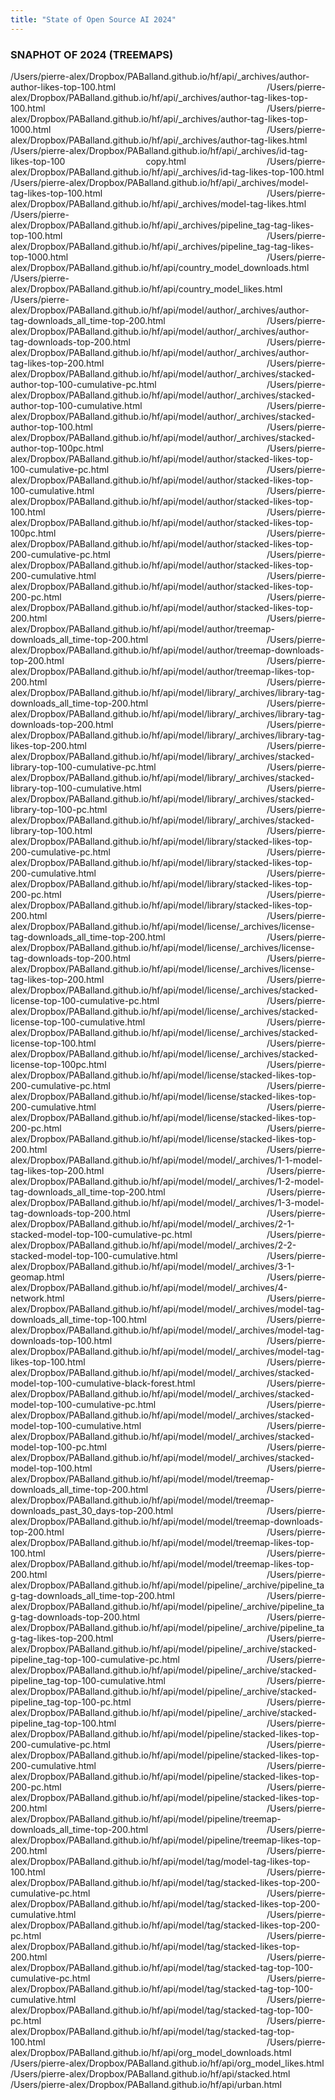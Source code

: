 ```yaml
---
title: "State of Open Source AI 2024"
---
```


<style>
body {
text-align: justify}
</style>

### SNAPHOT OF 2024 (TREEMAPS) 
/Users/pierre-alex/Dropbox/PABalland.github.io/hf/api/_archives/author-author-likes-top-100.html
/Users/pierre-alex/Dropbox/PABalland.github.io/hf/api/_archives/author-tag-likes-top-100.html
/Users/pierre-alex/Dropbox/PABalland.github.io/hf/api/_archives/author-tag-likes-top-1000.html
/Users/pierre-alex/Dropbox/PABalland.github.io/hf/api/_archives/author-tag-likes.html
/Users/pierre-alex/Dropbox/PABalland.github.io/hf/api/_archives/id-tag-likes-top-100 copy.html
/Users/pierre-alex/Dropbox/PABalland.github.io/hf/api/_archives/id-tag-likes-top-100.html
/Users/pierre-alex/Dropbox/PABalland.github.io/hf/api/_archives/model-tag-likes-top-100.html
/Users/pierre-alex/Dropbox/PABalland.github.io/hf/api/_archives/model-tag-likes.html
/Users/pierre-alex/Dropbox/PABalland.github.io/hf/api/_archives/pipeline_tag-tag-likes-top-100.html
/Users/pierre-alex/Dropbox/PABalland.github.io/hf/api/_archives/pipeline_tag-tag-likes-top-1000.html
/Users/pierre-alex/Dropbox/PABalland.github.io/hf/api/country_model_downloads.html
/Users/pierre-alex/Dropbox/PABalland.github.io/hf/api/country_model_likes.html
/Users/pierre-alex/Dropbox/PABalland.github.io/hf/api/model/author/_archives/author-tag-downloads_all_time-top-200.html
/Users/pierre-alex/Dropbox/PABalland.github.io/hf/api/model/author/_archives/author-tag-downloads-top-200.html
/Users/pierre-alex/Dropbox/PABalland.github.io/hf/api/model/author/_archives/author-tag-likes-top-200.html
/Users/pierre-alex/Dropbox/PABalland.github.io/hf/api/model/author/_archives/stacked-author-top-100-cumulative-pc.html
/Users/pierre-alex/Dropbox/PABalland.github.io/hf/api/model/author/_archives/stacked-author-top-100-cumulative.html
/Users/pierre-alex/Dropbox/PABalland.github.io/hf/api/model/author/_archives/stacked-author-top-100.html
/Users/pierre-alex/Dropbox/PABalland.github.io/hf/api/model/author/_archives/stacked-author-top-100pc.html
/Users/pierre-alex/Dropbox/PABalland.github.io/hf/api/model/author/stacked-likes-top-100-cumulative-pc.html
/Users/pierre-alex/Dropbox/PABalland.github.io/hf/api/model/author/stacked-likes-top-100-cumulative.html
/Users/pierre-alex/Dropbox/PABalland.github.io/hf/api/model/author/stacked-likes-top-100.html
/Users/pierre-alex/Dropbox/PABalland.github.io/hf/api/model/author/stacked-likes-top-100pc.html
/Users/pierre-alex/Dropbox/PABalland.github.io/hf/api/model/author/stacked-likes-top-200-cumulative-pc.html
/Users/pierre-alex/Dropbox/PABalland.github.io/hf/api/model/author/stacked-likes-top-200-cumulative.html
/Users/pierre-alex/Dropbox/PABalland.github.io/hf/api/model/author/stacked-likes-top-200-pc.html
/Users/pierre-alex/Dropbox/PABalland.github.io/hf/api/model/author/stacked-likes-top-200.html
/Users/pierre-alex/Dropbox/PABalland.github.io/hf/api/model/author/treemap-downloads_all_time-top-200.html
/Users/pierre-alex/Dropbox/PABalland.github.io/hf/api/model/author/treemap-downloads-top-200.html
/Users/pierre-alex/Dropbox/PABalland.github.io/hf/api/model/author/treemap-likes-top-200.html
/Users/pierre-alex/Dropbox/PABalland.github.io/hf/api/model/library/_archives/library-tag-downloads_all_time-top-200.html
/Users/pierre-alex/Dropbox/PABalland.github.io/hf/api/model/library/_archives/library-tag-downloads-top-200.html
/Users/pierre-alex/Dropbox/PABalland.github.io/hf/api/model/library/_archives/library-tag-likes-top-200.html
/Users/pierre-alex/Dropbox/PABalland.github.io/hf/api/model/library/_archives/stacked-library-top-100-cumulative-pc.html
/Users/pierre-alex/Dropbox/PABalland.github.io/hf/api/model/library/_archives/stacked-library-top-100-cumulative.html
/Users/pierre-alex/Dropbox/PABalland.github.io/hf/api/model/library/_archives/stacked-library-top-100-pc.html
/Users/pierre-alex/Dropbox/PABalland.github.io/hf/api/model/library/_archives/stacked-library-top-100.html
/Users/pierre-alex/Dropbox/PABalland.github.io/hf/api/model/library/stacked-likes-top-200-cumulative-pc.html
/Users/pierre-alex/Dropbox/PABalland.github.io/hf/api/model/library/stacked-likes-top-200-cumulative.html
/Users/pierre-alex/Dropbox/PABalland.github.io/hf/api/model/library/stacked-likes-top-200-pc.html
/Users/pierre-alex/Dropbox/PABalland.github.io/hf/api/model/library/stacked-likes-top-200.html
/Users/pierre-alex/Dropbox/PABalland.github.io/hf/api/model/license/_archives/license-tag-downloads_all_time-top-200.html
/Users/pierre-alex/Dropbox/PABalland.github.io/hf/api/model/license/_archives/license-tag-downloads-top-200.html
/Users/pierre-alex/Dropbox/PABalland.github.io/hf/api/model/license/_archives/license-tag-likes-top-200.html
/Users/pierre-alex/Dropbox/PABalland.github.io/hf/api/model/license/_archives/stacked-license-top-100-cumulative-pc.html
/Users/pierre-alex/Dropbox/PABalland.github.io/hf/api/model/license/_archives/stacked-license-top-100-cumulative.html
/Users/pierre-alex/Dropbox/PABalland.github.io/hf/api/model/license/_archives/stacked-license-top-100.html
/Users/pierre-alex/Dropbox/PABalland.github.io/hf/api/model/license/_archives/stacked-license-top-100pc.html
/Users/pierre-alex/Dropbox/PABalland.github.io/hf/api/model/license/stacked-likes-top-200-cumulative-pc.html
/Users/pierre-alex/Dropbox/PABalland.github.io/hf/api/model/license/stacked-likes-top-200-cumulative.html
/Users/pierre-alex/Dropbox/PABalland.github.io/hf/api/model/license/stacked-likes-top-200-pc.html
/Users/pierre-alex/Dropbox/PABalland.github.io/hf/api/model/license/stacked-likes-top-200.html
/Users/pierre-alex/Dropbox/PABalland.github.io/hf/api/model/model/_archives/1-1-model-tag-likes-top-200.html
/Users/pierre-alex/Dropbox/PABalland.github.io/hf/api/model/model/_archives/1-2-model-tag-downloads_all_time-top-200.html
/Users/pierre-alex/Dropbox/PABalland.github.io/hf/api/model/model/_archives/1-3-model-tag-downloads-top-200.html
/Users/pierre-alex/Dropbox/PABalland.github.io/hf/api/model/model/_archives/2-1-stacked-model-top-100-cumulative-pc.html
/Users/pierre-alex/Dropbox/PABalland.github.io/hf/api/model/model/_archives/2-2-stacked-model-top-100-cumulative.html
/Users/pierre-alex/Dropbox/PABalland.github.io/hf/api/model/model/_archives/3-1-geomap.html
/Users/pierre-alex/Dropbox/PABalland.github.io/hf/api/model/model/_archives/4-network.html
/Users/pierre-alex/Dropbox/PABalland.github.io/hf/api/model/model/_archives/model-tag-downloads_all_time-top-100.html
/Users/pierre-alex/Dropbox/PABalland.github.io/hf/api/model/model/_archives/model-tag-downloads-top-100.html
/Users/pierre-alex/Dropbox/PABalland.github.io/hf/api/model/model/_archives/model-tag-likes-top-100.html
/Users/pierre-alex/Dropbox/PABalland.github.io/hf/api/model/model/_archives/stacked-model-top-100-cumulative-black-forest.html
/Users/pierre-alex/Dropbox/PABalland.github.io/hf/api/model/model/_archives/stacked-model-top-100-cumulative-pc.html
/Users/pierre-alex/Dropbox/PABalland.github.io/hf/api/model/model/_archives/stacked-model-top-100-cumulative.html
/Users/pierre-alex/Dropbox/PABalland.github.io/hf/api/model/model/_archives/stacked-model-top-100-pc.html
/Users/pierre-alex/Dropbox/PABalland.github.io/hf/api/model/model/_archives/stacked-model-top-100.html
/Users/pierre-alex/Dropbox/PABalland.github.io/hf/api/model/model/treemap-downloads_all_time-top-200.html
/Users/pierre-alex/Dropbox/PABalland.github.io/hf/api/model/model/treemap-downloads_past_30_days-top-200.html
/Users/pierre-alex/Dropbox/PABalland.github.io/hf/api/model/model/treemap-downloads-top-200.html
/Users/pierre-alex/Dropbox/PABalland.github.io/hf/api/model/model/treemap-likes-top-100.html
/Users/pierre-alex/Dropbox/PABalland.github.io/hf/api/model/model/treemap-likes-top-200.html
/Users/pierre-alex/Dropbox/PABalland.github.io/hf/api/model/pipeline/_archive/pipeline_tag-tag-downloads_all_time-top-200.html
/Users/pierre-alex/Dropbox/PABalland.github.io/hf/api/model/pipeline/_archive/pipeline_tag-tag-downloads-top-200.html
/Users/pierre-alex/Dropbox/PABalland.github.io/hf/api/model/pipeline/_archive/pipeline_tag-tag-likes-top-200.html
/Users/pierre-alex/Dropbox/PABalland.github.io/hf/api/model/pipeline/_archive/stacked-pipeline_tag-top-100-cumulative-pc.html
/Users/pierre-alex/Dropbox/PABalland.github.io/hf/api/model/pipeline/_archive/stacked-pipeline_tag-top-100-cumulative.html
/Users/pierre-alex/Dropbox/PABalland.github.io/hf/api/model/pipeline/_archive/stacked-pipeline_tag-top-100-pc.html
/Users/pierre-alex/Dropbox/PABalland.github.io/hf/api/model/pipeline/_archive/stacked-pipeline_tag-top-100.html
/Users/pierre-alex/Dropbox/PABalland.github.io/hf/api/model/pipeline/stacked-likes-top-200-cumulative-pc.html
/Users/pierre-alex/Dropbox/PABalland.github.io/hf/api/model/pipeline/stacked-likes-top-200-cumulative.html
/Users/pierre-alex/Dropbox/PABalland.github.io/hf/api/model/pipeline/stacked-likes-top-200-pc.html
/Users/pierre-alex/Dropbox/PABalland.github.io/hf/api/model/pipeline/stacked-likes-top-200.html
/Users/pierre-alex/Dropbox/PABalland.github.io/hf/api/model/pipeline/treemap-downloads_all_time-top-200.html
/Users/pierre-alex/Dropbox/PABalland.github.io/hf/api/model/pipeline/treemap-likes-top-200.html
/Users/pierre-alex/Dropbox/PABalland.github.io/hf/api/model/tag/model-tag-likes-top-100.html
/Users/pierre-alex/Dropbox/PABalland.github.io/hf/api/model/tag/stacked-likes-top-200-cumulative-pc.html
/Users/pierre-alex/Dropbox/PABalland.github.io/hf/api/model/tag/stacked-likes-top-200-cumulative.html
/Users/pierre-alex/Dropbox/PABalland.github.io/hf/api/model/tag/stacked-likes-top-200-pc.html
/Users/pierre-alex/Dropbox/PABalland.github.io/hf/api/model/tag/stacked-likes-top-200.html
/Users/pierre-alex/Dropbox/PABalland.github.io/hf/api/model/tag/stacked-tag-top-100-cumulative-pc.html
/Users/pierre-alex/Dropbox/PABalland.github.io/hf/api/model/tag/stacked-tag-top-100-cumulative.html
/Users/pierre-alex/Dropbox/PABalland.github.io/hf/api/model/tag/stacked-tag-top-100-pc.html
/Users/pierre-alex/Dropbox/PABalland.github.io/hf/api/model/tag/stacked-tag-top-100.html
/Users/pierre-alex/Dropbox/PABalland.github.io/hf/api/org_model_downloads.html
/Users/pierre-alex/Dropbox/PABalland.github.io/hf/api/org_model_likes.html
/Users/pierre-alex/Dropbox/PABalland.github.io/hf/api/stacked.html
/Users/pierre-alex/Dropbox/PABalland.github.io/hf/api/urban.html

